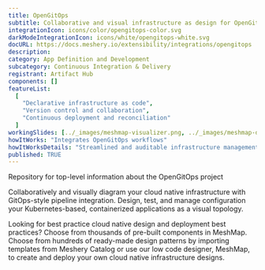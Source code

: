 ```yaml
---
title: OpenGitOps
subtitle: Collaborative and visual infrastructure as design for OpenGitOps
integrationIcon: icons/color/opengitops-color.svg
darkModeIntegrationIcon: icons/white/opengitops-white.svg
docURL: https://docs.meshery.io/extensibility/integrations/opengitops
description:
category: App Definition and Development
subcategory: Continuous Integration & Delivery
registrant: Artifact Hub
components: []
featureList:
  [
    "Declarative infrastructure as code",
    "Version control and collaboration",
    "Continuous deployment and reconciliation"
  ]
workingSlides: [../_images/meshmap-visualizer.png, ../_images/meshmap-designer.png]
howItWorks: "Integrates OpenGitOps workflows"
howItWorksDetails: "Streamlined and auditable infrastructure management in Kubernetes"
published: TRUE
---
```


<p>Repository for top-level information about the OpenGitOps project</p>
<p>
  Collaboratively and visually diagram your cloud native infrastructure with GitOps-style pipeline
  integration. Design, test, and manage configuration your Kubernetes-based, containerized
  applications as a visual topology.
</p>
<p>
  Looking for best practice cloud native design and deployment best practices? Choose from thousands
  of pre-built components in MeshMap. Choose from hundreds of ready-made design patterns by
  importing templates from Meshery Catalog or use our low code designer, MeshMap, to create and
  deploy your own cloud native infrastructure designs.
</p>
